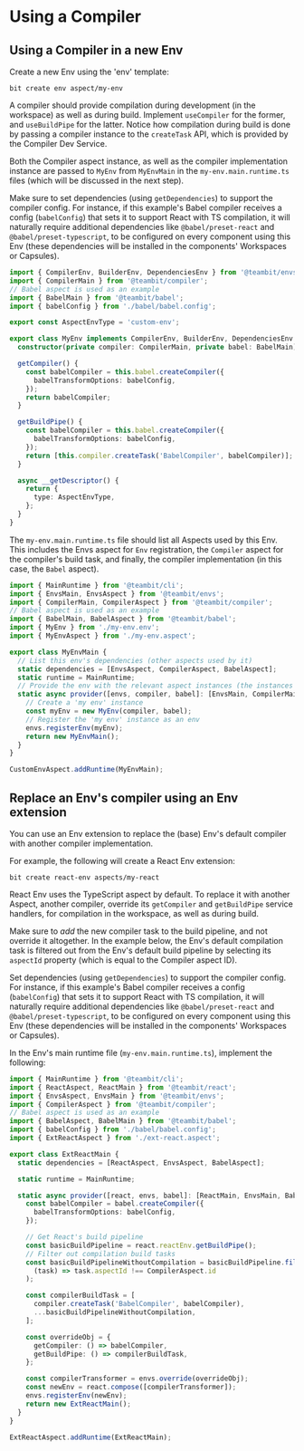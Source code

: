 # Using a Compiler

## Using a Compiler in a new Env

Create a new Env using the 'env' template:

```
bit create env aspect/my-env
```

A compiler should provide compilation during development (in the workspace) as well as during build. Implement `useCompiler` for the former, and `useBuildPipe` for the latter.
Notice how compilation during build is done by passing a compiler instance to the `createTask` API, which is provided by the Compiler Dev Service.

Both the Compiler aspect instance, as well as the compiler implementation instance are passed to `MyEnv` from `MyEnvMain` in the `my-env.main.runtime.ts` files (which will be discussed in the next step).

Make sure to set dependencies (using `getDependencies`) to support the compiler config. For instance, if this example's Babel compiler receives a config (`babelConfig`) that sets it to support React with TS compilation,
it will naturally require additional dependencies like `@babel/preset-react` and `@babel/preset-typescript`, to be configured on every component using this Env (these dependencies will be installed in the components' Workspaces or Capsules).

```ts
import { CompilerEnv, BuilderEnv, DependenciesEnv } from '@teambit/envs';
import { CompilerMain } from '@teambit/compiler';
// Babel aspect is used as an example
import { BabelMain } from '@teambit/babel';
import { babelConfig } from './babel/babel.config';

export const AspectEnvType = 'custom-env';

export class MyEnv implements CompilerEnv, BuilderEnv, DependenciesEnv {
  constructor(private compiler: CompilerMain, private babel: BabelMain) {}

  getCompiler() {
    const babelCompiler = this.babel.createCompiler({
      babelTransformOptions: babelConfig,
    });
    return babelCompiler;
  }

  getBuildPipe() {
    const babelCompiler = this.babel.createCompiler({
      babelTransformOptions: babelConfig,
    });
    return [this.compiler.createTask('BabelCompiler', babelCompiler)];
  }

  async __getDescriptor() {
    return {
      type: AspectEnvType,
    };
  }
}
```

The `my-env.main.runtime.ts` file should list all Aspects used by this Env.
This includes the Envs aspect for `Env` registration, the `Compiler` aspect for the compiler's build task, and finally, the compiler implementation (in this case, the `Babel` aspect).

```ts
import { MainRuntime } from '@teambit/cli';
import { EnvsMain, EnvsAspect } from '@teambit/envs';
import { CompilerMain, CompilerAspect } from '@teambit/compiler';
// Babel aspect is used as an example
import { BabelMain, BabelAspect } from '@teambit/babel';
import { MyEnv } from './my-env.env';
import { MyEnvAspect } from './my-env.aspect';

export class MyEnvMain {
  // List this env's dependencies (other aspects used by it)
  static dependencies = [EnvsAspect, CompilerAspect, BabelAspect];
  static runtime = MainRuntime;
  // Provide the env with the relevant aspect instances (the instances are injected by Bit)
  static async provider([envs, compiler, babel]: [EnvsMain, CompilerMain, BabelMain]) {
    // Create a 'my env' instance
    const myEnv = new MyEnv(compiler, babel);
    // Register the 'my env' instance as an env
    envs.registerEnv(myEnv);
    return new MyEnvMain();
  }
}

CustomEnvAspect.addRuntime(MyEnvMain);
```

## Replace an Env's compiler using an Env extension

You can use an Env extension to replace the (base) Env's default compiler with another compiler implementation.

For example, the following will create a React Env extension:

```
bit create react-env aspects/my-react
```

React Env uses the TypeScript aspect by default.
To replace it with another Aspect, another compiler, override its `getCompiler` and `getBuildPipe` service handlers, for compilation in the workspace, as well as during build.

Make sure to _add_ the new compiler task to the build pipeline, and not override it altogether. In the example below, the Env's default compilation task is filtered out from the Env's default build pipeline by selecting its `aspectId` property (which is equal to the Compiler aspect ID).

Set dependencies (using `getDependencies`) to support the compiler config. For instance, if this example's Babel compiler receives a config (`babelConfig`) that sets it to support React with TS compilation,
it will naturally require additional dependencies like `@babel/preset-react` and `@babel/preset-typescript`, to be configured on every component using this Env (these dependencies will be installed in the components' Workspaces or Capsules).

In the Env's main runtime file (`my-env.main.runtime.ts`), implement the following:

```ts
import { MainRuntime } from '@teambit/cli';
import { ReactAspect, ReactMain } from '@teambit/react';
import { EnvsAspect, EnvsMain } from '@teambit/envs';
import { CompilerAspect } from '@teambit/compiler';
// Babel aspect is used as an example
import { BabelAspect, BabelMain } from '@teambit/babel';
import { babelConfig } from './babel/babel.config';
import { ExtReactAspect } from './ext-react.aspect';

export class ExtReactMain {
  static dependencies = [ReactAspect, EnvsAspect, BabelAspect];

  static runtime = MainRuntime;

  static async provider([react, envs, babel]: [ReactMain, EnvsMain, BabelMain]) {
    const babelCompiler = babel.createCompiler({
      babelTransformOptions: babelConfig,
    });

    // Get React's build pipeline
    const basicBuildPipeline = react.reactEnv.getBuildPipe();
    // Filter out compilation build tasks
    const basicBuildPipelineWithoutCompilation = basicBuildPipeline.filter(
      (task) => task.aspectId !== CompilerAspect.id
    );

    const compilerBuildTask = [
      compiler.createTask('BabelCompiler', babelCompiler),
      ...basicBuildPipelineWithoutCompilation,
    ];

    const overrideObj = {
      getCompiler: () => babelCompiler,
      getBuildPipe: () => compilerBuildTask,
    };

    const compilerTransformer = envs.override(overrideObj);
    const newEnv = react.compose([compilerTransformer]);
    envs.registerEnv(newEnv);
    return new ExtReactMain();
  }
}

ExtReactAspect.addRuntime(ExtReactMain);
```
